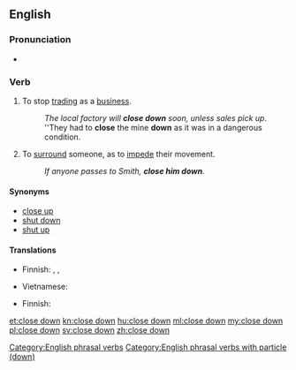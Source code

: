 {{also|closedown}}
==English==

===Pronunciation===
* {{IPA|/kləʊzˈdaʊn/|lang=en}}

===Verb===
{{en-verb|closes down|closing down|closed down}}

# {{context|ambitransitive|lang=en}} To stop [[trading]] as a [[business]].
#: ''The local factory will '''close down''' soon, unless sales pick up.''
#: ''They had to '''close''' the mine '''down''' as it was in a dangerous condition.
# {{context|transitive|lang=en}} To [[surround]] someone, as to [[impede]] their movement.
#: ''If anyone passes to Smith, '''close him down'''.''

====Synonyms====
* [[close up]]
* [[shut down]]
* [[shut up]]

====Translations====
{{trans-top|to stop trading}}
* Finnish: {{t+|fi|sulkea}}, {{t+|fi|lopettaa}}, {{t|fi|lakkauttaa}}
{{trans-mid}}
* Vietnamese: {{t-needed|vi}}
{{trans-bottom}}

{{trans-top|to surround}}
* Finnish: {{t+|fi|piirittää}}
{{trans-mid}}
{{trans-bottom}}

[[Category:English phrasal verbs]]
[[Category:English phrasal verbs with particle (down)]]

[[et:close down]]
[[kn:close down]]
[[hu:close down]]
[[ml:close down]]
[[my:close down]]
[[pl:close down]]
[[sv:close down]]
[[zh:close down]]